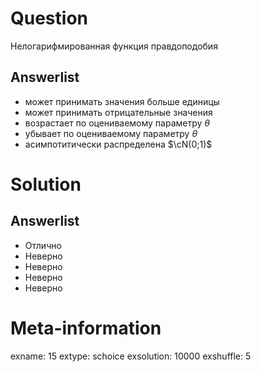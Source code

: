Question
========
  Нелогарифмированная функция правдоподобия
  
Answerlist
----------
*  может принимать значения больше единицы
*  может принимать отрицательные значения
*  возрастает по оцениваемому параметру $\theta$
*  убывает по оцениваемому параметру $\theta$
*  асимпотитически распределена $\cN(0;1)$

Solution
========

Answerlist
----------
*  Отлично
*  Неверно
*  Неверно
*  Неверно
*  Неверно

Meta-information
================
exname: 15
extype: schoice
exsolution: 10000
exshuffle: 5
